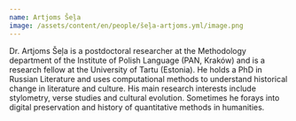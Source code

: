 ```yaml
---
name: Artjoms Šeļa
image: /assets/content/en/people/šeļa-artjoms.yml/image.png
---
```

Dr. Artjoms Šeļa is a postdoctoral researcher at the Methodology department of the Institute of Polish Language (PAN, Kraków) and is a research fellow at the University of Tartu (Estonia).  He holds a PhD in Russian Literature and uses computational methods to understand historical change in literature and culture.  His main research interests include stylometry, verse studies and cultural evolution.  Sometimes he forays into digital preservation and history of quantitative methods in humanities.
